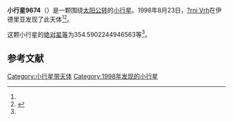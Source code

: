 {{Infobox planet
| bgcolour = #FFFFC0
| name = 9674 Slovenija
| symbol = 
| image = 
| caption = 
| discovery = yes
| discovery_ref = 
| discoverer = [[?rni_Vrh|?rni Vrh]]
| discovery_site = [[伊德里亚|伊德里亚]] 
| discovered = 1998年8月23日
| designations = yes
| mp_name = 
| named_after = 
| alt_names = 1998 QU15/ 1980 FW4 / 1990 SF24 / 1990 SZ21 / 1992 CO3
| mp_category = [[主带小行星|主带小行星]]
| orbit_ref = <ref name="a">[http://ssd.jpl.nasa.gov/sbdb.cgi?sstr=9674 9674 Slovenija] {{Wayback|url=http://ssd.jpl.nasa.gov/sbdb.cgi?sstr=9674 |date=20210717065708 }}，小行星數據庫瀏覽器（JPL Small-Body Database Browser）－[[美国国家航空航天局|美国国家航空航天局]]喷气推进实验室</ref>
| epoch = 2456400.5 (2013年4月18日更新)
| aphelion = {{convert|2.898452393637439|AU|km|3|abbr=on|lk=out}}
| perihelion = {{convert|2.236962982252864|AU|km|3|abbr=on}}
| semimajor = {{convert|2.567707687945151|AU|km|3|abbr=on}}
| eccentricity = 0.12880933
| period = 1502.854026 [[日|日]]<br />4.11[[儒略年|儒略年]]
| avg_speed = 
| inclination = 8.478884460379003
| asc_node = 164.3784780656225
| mean_anomaly = 
| arg_peri = 354.5902244946563
| satellites = 
| physical_characteristics = yes
| dimensions = 
| mass = 
| density = 
| surface_grav = 
| escape_velocity = 
| sidereal_day = 
| axial_tilt = 
| pole_ecliptic_lat = 
| pole_ecliptic_lon = 
| albedo = 
| temperatures= 
| temp_name1 = 
| mean_temp_1 = 
| max_temp_1 = 
| temp_name2 = 
| max_temp_2 = 
| spectral_type = 
| abs_magnitude = 354.5902244946563
}}

'''小行星9674'''（{{lang-en|9674 Slovenija}}）是一颗围绕[[太阳|太阳]][[公转|公转]]的[[小行星|小行星]]。1998年8月23日，[[?rni_Vrh|?rni Vrh]]在伊德里亚发现了此天体<ref name="a" /><ref>{{cite news|title=小行星列表|url=http://cfa-www.harvard.edu/iau/lists/NumberedMPs.txt|accessdate=2013-07-08|newspaper=哈佛大学|archive-date=2008-05-17|archive-url=https://web.archive.org/web/20080517010638/http://cfa-www.harvard.edu/iau/lists/NumberedMPs.txt|dead-url=no}}</ref>。

这颗小行星的[[绝对星等|绝对星等]]为354.5902244946563等<ref name="a" />。

==参考文献==
{{reflist}}
{{Minor Planet Number|[[小行星9673|小行星9673]]|[[小行星9675|小行星9675]]}}

{{小天体}}

[[Category:小行星带天体|Category:小行星带天体]]
[[Category:1998年发现的小行星|Category:1998年发现的小行星]]

{{asteroid-stub}}